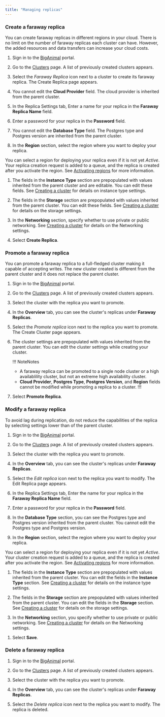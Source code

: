 ```yaml
---
title: "Managing replicas"
---
```


### Create a faraway replica

You can create faraway replicas in different regions in your cloud. There is no limit on the number of faraway replicas each cluster can have. However, the added resources and data transfers can increase your cloud costs.

1. Sign in to the [BigAnimal](https://portal.biganimal.com/) portal.

1. Go to the [Clusters](https://portal.biganimal.com/clusters) page. A list of previously created clusters appears.

1. Select the *Faraway Replica* icon next to a cluster to create its faraway replica. The Create Replica page appears.

1. You cannot edit the **Cloud Provider** field. The cloud provider is inherited from the parent cluster. 

1. In the Replica Settings tab, Enter a name for your replica in the **Faraway Replica Name** field.

1. Enter a password for your replica in the **Password** field.

1. You cannot edit the **Database Type** field. The Postgres type and Postgres version are inherited from the parent cluster.  

1. In the **Region** section, select the region where you want to deploy your replica.

 You can select a region for deploying your replica even if it is not yet *Active*. Your replica creation request is added to a queue, and the replica is created after you activate the region. See [Activating regions](/biganimal/latest/getting_started/activating_regions) for more information.
 
1.  The fields in the **Instance Type** section are prepopulated with values inherited from the parent cluster and are editable. You can edit these fields. See [Creating a cluster](/biganimal/latest/getting_started/creating_a_cluster/#cluster-settings-tab) for details on instance type settings.

1.  The fields in the **Storage** section are prepopulated with values inherited from the parent cluster. You can edit these fields. See [Creating a cluster](/biganimal/latest/getting_started/creating_a_cluster/#cluster-settings-tab) for details on the storage settings.
 
1.  In the **Networking** section, specify whether to use private or public networking. See [Creating a cluster](/biganimal/latest/getting_started/creating_a_cluster/#cluster-settings-tab) for details on the Networking settings.

1. Select **Create Replica**. 


### Promote a faraway replica

You can promote a faraway replica to a full-fledged cluster making it capable of accepting writes. The new cluster created is different from the parent cluster and it does not replace the parent cluster.

1. Sign in to the [BigAnimal](https://portal.biganimal.com/) portal.

1. Go to the [Clusters](https://portal.biganimal.com/clusters) page. A list of previously created clusters appears.

1. Select the cluster with the replica you want to promote.

1. In the **Overview** tab, you can see the cluster's replicas under **Faraway Replicas**.

1. Select the *Promote replica* icon next to the replica you want to promote. The Create Cluster page appears. 

1. The cluster settings are prepopulated with values inherited from the parent cluster. You can edit the cluster settings while creating your cluster. 

   !!! NoteNotes
     - A faraway replica can be promoted to a single node cluster or a high availablility cluster, but not an extreme high availability cluster. 
     - **Cloud Provider**, **Postgres Type**, **Postgres Version**, and **Region** fields cannot be modified while promoting a replica to a cluster.
   !!!

1. Select **Promote Replica**. 
 

### Modify a faraway replica

To avoid lag during replication, do not reduce the capabilities of the replica by selecting settings lower than of the parent cluster.

1. Sign in to the [BigAnimal](https://portal.biganimal.com/) portal.

1. Go to the [Clusters](https://portal.biganimal.com/clusters) page. A list of previously created clusters appears.

1. Select the cluster with the replica you want to promote.

1. In the **Overview** tab, you can see the cluster's replicas under **Faraway Replicas**.

1. Select the *Edit replica* icon next to the replica you want to modify. The Edit Replica page appears. 

1. In the Replica Settings tab, Enter the name for your replica in the **Faraway Replica Name** field.

1.  Enter a password for your replica in the **Password** field.

1.  In the **Database Type** section, you can see the Postgres type and Postgres version inherited from the parent cluster. You cannot edit the Postgres type and Postgres version. 

1.  In the **Region** section, select the region where you want to deploy your replica.

 You can select a region for deploying your replica even if it is not yet *Active*. Your cluster creation request is added to a queue, and the replica is created after you activate the region. See [Activating regions](/biganimal/latest/getting_started/activating_regions) for more information.
 
1.  The fields in the **Instance Type** section are prepopulated with values inherited from the parent cluster. You can edit the fields in the **Instance Type** section. See [Creating a cluster](/biganimal/latest/getting_started/creating_a_cluster/#cluster-settings-tab) for details on the instance type settings.

1.  The fields in the **Storage** section are prepopulated with values inherited from the parent cluster. You can edit the fields in the **Storage** section. See [Creating a cluster](/biganimal/latest/getting_started/creating_a_cluster/#cluster-settings-tab) for details on the storage settings.
 
1.  In the **Networking** section, you specify whether to use private or public networking. See [Creating a cluster](/biganimal/latest/getting_started/creating_a_cluster/#cluster-settings-tab) for details on the Networking settings.
<!-- not sure if this section is editable -->

1. Select **Save**. 

### Delete a faraway replica

1. Sign in to the [BigAnimal](https://portal.biganimal.com/) portal.

1. Go to the [Clusters](https://portal.biganimal.com/clusters) page. A list of previously created clusters appears.

1. Select the cluster with the replica you want to promote.

1. In the **Overview** tab, you can see the cluster's replicas under **Faraway Replicas**. 

1. Select the *Delete replica* icon next to the replica you want to modify. The replica is deleted.

